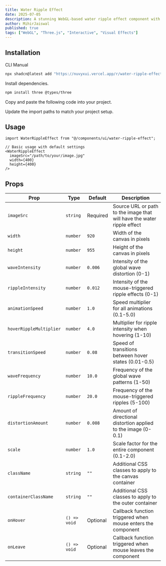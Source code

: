 ```yaml
---
title: Water Ripple Effect
date: 2025-07-05
description: A stunning WebGL-based water ripple effect component with customizable wave patterns and interactive mouse controls.
author: MihirJaiswal
published: true
tags: ["WebGL", "Three.js", "Interactive", "Visual Effects"]
---
```


<ComponentPreview name="water-ripple-effect-demo" />

## Installation

<Tabs defaultValue="cli">

<TabsList>
  <TabsTrigger value="cli">CLI</TabsTrigger>
  <TabsTrigger value="manual">Manual</TabsTrigger>
</TabsList>
<TabsContent value="cli">

```bash
npx shadcn@latest add "https://nuvyxui.vercel.app/r/water-ripple-effect.json"
```

</TabsContent>

<TabsContent value="manual">

<Steps>

<Step>Install dependencies.</Step>

```bash
npm install three @types/three
```

<Step>Copy and paste the following code into your project.</Step>

<ComponentSource name="water-ripple-effect" />


<Step>Update the import paths to match your project setup.</Step>

</Steps>

</TabsContent>

</Tabs>

## Usage

```tsx
import WaterRippleEffect from "@/components/ui/water-ripple-effect";
```

```tsx
// Basic usage with default settings
<WaterRippleEffect
  imageSrc="/path/to/your/image.jpg"
  width={400}
  height={400}
/>
```

## Props

| Prop                     | Type                                      | Default  | Description                                                              |
| ------------------------ | ----------------------------------------- | -------- | ------------------------------------------------------------------------ |
| `imageSrc`               | `string`                                  | Required | Source URL or path to the image that will have the water ripple effect  |
| `width`                  | `number`                                  | `920`    | Width of the canvas in pixels                                            |
| `height`                 | `number`                                  | `955`    | Height of the canvas in pixels                                           |
| `waveIntensity`          | `number`                                  | `0.006`  | Intensity of the global wave distortion (0-1)                           |
| `rippleIntensity`        | `number`                                  | `0.012`  | Intensity of the mouse-triggered ripple effects (0-1)                   |
| `animationSpeed`         | `number`                                  | `1.0`    | Speed multiplier for all animations (0.1-5.0)                           |
| `hoverRippleMultiplier`  | `number`                                  | `4.0`    | Multiplier for ripple intensity when hovering (1-10)                    |
| `transitionSpeed`        | `number`                                  | `0.08`   | Speed of transitions between hover states (0.01-0.5)                    |
| `waveFrequency`          | `number`                                  | `10.0`   | Frequency of the global wave patterns (1-50)                            |
| `rippleFrequency`        | `number`                                  | `20.0`   | Frequency of the mouse-triggered ripples (5-100)                        |
| `distortionAmount`       | `number`                                  | `0.008`  | Amount of directional distortion applied to the image (0-0.1)           |
| `scale`                  | `number`                                  | `1.0`    | Scale factor for the entire component (0.1-2.0)                         |
| `className`              | `string`                                  | `""`     | Additional CSS classes to apply to the canvas container                  |
| `containerClassName`     | `string`                                  | `""`     | Additional CSS classes to apply to the outer container                   |
| `onHover`                | `() => void`                              | Optional | Callback function triggered when mouse enters the component              |
| `onLeave`                | `() => void`                              | Optional | Callback function triggered when mouse leaves the component              |

